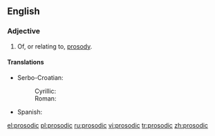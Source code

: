 ==English==

===Adjective===
{{en-adj}}

# Of, or relating to, [[prosody]].

====Translations====
{{trans-top|prosody}}
* Serbo-Croatian:
*: Cyrillic: {{t-|sh|прозодијски|alt=прозо̀дӣјскӣ|sc=Cyrl}}
*: Roman: {{t-|sh|prozodijski|alt=prozòdījskī}}
{{trans-mid}}
* Spanish: {{t|es|prosódico|m}}
{{trans-bottom}}

[[el:prosodic]]
[[pl:prosodic]]
[[ru:prosodic]]
[[vi:prosodic]]
[[tr:prosodic]]
[[zh:prosodic]]